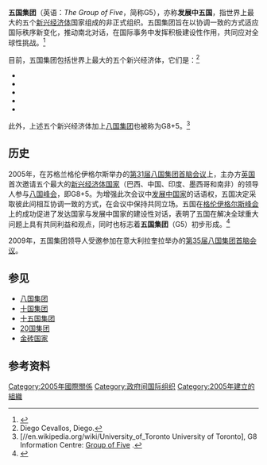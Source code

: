 {{Distinguish|金砖国家}}
{{Infobox organization|name=五国集团|native_name={{unbulleted list | {{native name|af|Groep van Vyf}} | {{native name|zh|五国集团|italics=off}} | {{native name|hi|समूह-5|italics=off}} | {{native name|pt|Grupo dos Cinco}} | {{native name|es|Grupo de los Cinco}} }}
|image=Logo of The Group of Five (Brazil, China, India, Mexico and South Africa).svg
|size=95px
|map=Group of Five (Brazil, People's Republic of China, India, Mexico, and South Africa).svg
|msize=250px
|mcaption=五国集团成员
|formation=2005
|membership=
{{Flag|Brazil}}<br/>
{{Flag|CHN}}<br/>
{{Flag|India}}<br/>
{{Flag|Mexico}}<br/>
{{Flag|South Africa}}
}}
'''五国集团'''（英语：''The Group of Five''，简称G5），亦称'''发展中五国'''，指世界上最大的五个[[新兴经济体11国|新兴经济体]]国家组成的非正式组织。五国集团旨在以协调一致的方式适应国际秩序新变化，推动南北对话，在国际事务中发挥积极建设性作用，共同应对全球性挑战。<ref>{{Cite web |url=http://www.groupoffive.org/ |title=Group of Five website |accessdate=2017-01-19 |archive-date=2009-07-10 |archive-url=https://web.archive.org/web/20090710013008/http://www.groupoffive.org/ |dead-url=no }}</ref> 

目前，五国集团包括世界上最大的五个新兴经济体，它们是：<ref name="cevallos">Diego Cevallos, Diego.  </ref>
* {{Flag|Brazil}}
* {{Flag|CHN}}
* {{Flag|India}}
* {{Flag|Mexico}}
* {{Flag|South Africa}}
此外，上述五个新兴经济体加上[[八大工業國組織|八国集团]]也被称为G8+5。<ref>[//en.wikipedia.org/wiki/University_of_Toronto University of Toronto], G8 Information Centre: [http://www.g8.utoronto.ca/g5/index.html Group of Five] {{Wayback|url=http://www.g8.utoronto.ca/g5/index.html |date=20190213060638 }}.</ref>

== 历史 ==
2005年，在苏格兰格伦伊格尔斯举办的[[第31届八国集团首脑会议|第31届八国集团首脑会议]]上，主办方[[英国|英国]]首次邀请五个最大的[[新兴经济体11国|新兴经济体国家]]（巴西、中国、印度、墨西哥和南非）的领导人参与[[八國峰會|八国峰会]]，即G8+5。为增强此次会议中[[发展中国家|发展中国家]]的话语权，五国决定采取彼此间相互协调一致的方式，在会议中保持共同立场。五国在[[第31届八国集团首脑会议|格伦伊格尔斯峰会]]上的成功促进了发达国家与发展中国家的建设性对话，表明了五国在解决全球重大问题上具有共同利益和观点，同时也标志着'''五国集团'''（G5）初步形成。<ref>{{Cite web|url=http://www.groupoffive.org/|title=G5 Overview; Evolución del Grupo de los Cinco|accessdate=2015-05-05|author=|date=|work=www.groupoffive.org|publisher=|deadurl=yes|archiveurl=https://web.archive.org/web/20090710013008/http://www.groupoffive.org/|archivedate=2009-07-10}}</ref>

2009年，五国集团领导人受邀参加在意大利拉奎拉举办的[[第35届八国集团首脑会议|第35届八国集团首脑会议]]。

== 参见 ==
* [[八国集团|八国集团]]
* [[十国集团|十国集团]]
* [[十五国集团|十五国集团]]
* [[20国集团|20国集团]]
* [[金砖国家|金砖国家]]

== 参考资料 ==
{{reflist}}
[[Category:2005年國際關係|Category:2005年國際關係]]
[[Category:政府间国际组织|Category:政府间国际组织]]
[[Category:2005年建立的組織|Category:2005年建立的組織]]